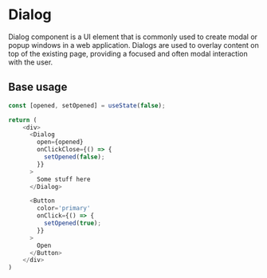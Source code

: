
# Dialog

Dialog component is a UI element that is commonly used to create modal or popup windows in a web application. Dialogs are used to overlay content on top of the existing page, providing a focused and often modal interaction with the user.

## Base usage

<DialogBaseUsage />

```js copy
const [opened, setOpened] = useState(false);

return (
    <div>
      <Dialog
        open={opened}
        onClickClose={() => {
          setOpened(false);
        }}
      >
        Some stuff here
      </Dialog>

      <Button
        color='primary'
        onClick={() => {
          setOpened(true);
        }}
      >
        Open
      </Button>
    </div>
)
```

<ComponentDocs component={Dialog} />
